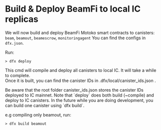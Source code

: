 # Build & Deploy BeamFi to local IC replicas

We will now build and deploy BeamFi Motoko smart contracts to canisters: `beam`, `beamout`, `beamescrow`, `monitoringagent`
You can find the configs in `dfx.json`.

Run:

```
> dfx deploy
```

This cmd will compile and deploy all canisters to local IC. It will take a while to complete.  
Once it is built, you can find the canister IDs in .dfx/local/canister_ids.json .


<Callout type="warning" emoji="⚠️">
  Be aware that the root folder canister_ids.json stores the canister IDs
  deployed to IC mainnet.
</Callout>

<Callout type="info" emoji="ℹ️">
Note that `deploy` does both build (~compile) and deploy to IC canisters.
In the future while you are doing development, you can build one canister using `dfx build`.

e.g compiling only beamout, run:

```
> dfx build beamout
```

</Callout>

